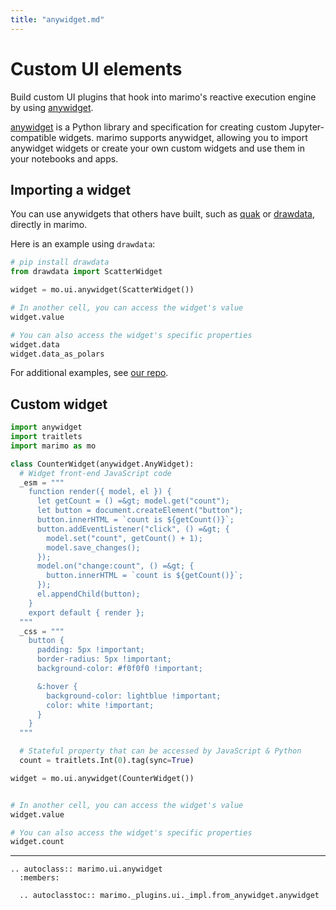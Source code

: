 ```yaml
---
title: "anywidget.md"
---
```


# Custom UI elements

Build custom UI plugins that hook into marimo's reactive
execution engine by using [anywidget](https://anywidget.dev/).

[anywidget](https://anywidget.dev/) is a Python library and specification for
creating custom Jupyter-compatible widgets. marimo supports anywidget, allowing
you to import anywidget widgets or create your own custom widgets and use them
in your notebooks and apps.

## Importing a widget

You can use anywidgets that others have built, such as
[quak](https://github.com/manzt/quak) or
[drawdata](https://github.com/koaning/drawdata), directly in marimo.

Here is an example using `drawdata`:

```python
# pip install drawdata
from drawdata import ScatterWidget

widget = mo.ui.anywidget(ScatterWidget())

# In another cell, you can access the widget's value
widget.value

# You can also access the widget's specific properties
widget.data
widget.data_as_polars
```

For additional examples, see
[our repo](https://github.com/marimo-team/marimo/tree/main/examples/anywidget).

## Custom widget

```python
import anywidget
import traitlets
import marimo as mo

class CounterWidget(anywidget.AnyWidget):
  # Widget front-end JavaScript code
  _esm = """
    function render({ model, el }) {
      let getCount = () =&gt; model.get("count");
      let button = document.createElement("button");
      button.innerHTML = `count is ${getCount()}`;
      button.addEventListener("click", () =&gt; {
        model.set("count", getCount() + 1);
        model.save_changes();
      });
      model.on("change:count", () =&gt; {
        button.innerHTML = `count is ${getCount()}`;
      });
      el.appendChild(button);
    }
    export default { render };
  """
  _css = """
    button {
      padding: 5px !important;
      border-radius: 5px !important;
      background-color: #f0f0f0 !important;

      &:hover {
        background-color: lightblue !important;
        color: white !important;
      }
    }
  """

  # Stateful property that can be accessed by JavaScript & Python
  count = traitlets.Int(0).tag(sync=True)

widget = mo.ui.anywidget(CounterWidget())


# In another cell, you can access the widget's value
widget.value

# You can also access the widget's specific properties
widget.count
```

---

```{eval-rst}
.. autoclass:: marimo.ui.anywidget
  :members:

  .. autoclasstoc:: marimo._plugins.ui._impl.from_anywidget.anywidget
```
